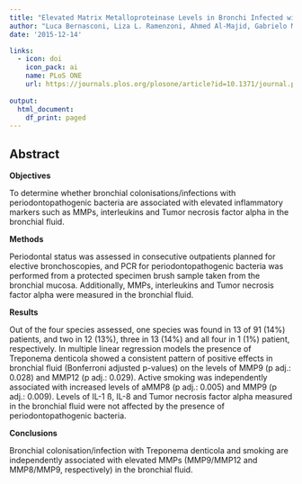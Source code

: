 ```yaml
---
title: "Elevated Matrix Metalloproteinase Levels in Bronchi Infected with Periodontopathogenic Bacteria"
author: "Luca Bernasconi, Liza L. Ramenzoni, Ahmed Al-Majid, Gabrielo M. Tini, Sereina M. Graber, Patrick R. Schmidlin, Sarosh Irani"
date: '2015-12-14'

links:
  - icon: doi
    icon_pack: ai
    name: PLoS ONE
    url: https://journals.plos.org/plosone/article?id=10.1371/journal.pone.0144461
    
output:
  html_document:
    df_print: paged
---
```


## Abstract

**Objectives**

To determine whether bronchial colonisations/infections with periodontopathogenic bacteria are associated with elevated inflammatory markers such as MMPs, interleukins and Tumor necrosis factor alpha in the bronchial fluid.

**Methods**

Periodontal status was assessed in consecutive outpatients planned for elective bronchoscopies, and PCR for periodontopathogenic bacteria was performed from a protected specimen brush sample taken from the bronchial mucosa. Additionally, MMPs, interleukins and Tumor necrosis factor alpha were measured in the bronchial fluid.

**Results**

Out of the four species assessed, one species was found in 13 of 91 (14%) patients, and two in 12 (13%), three in 13 (14%) and all four in 1 (1%) patient, respectively. In multiple linear regression models the presence of Treponema denticola showed a consistent pattern of positive effects in bronchial fluid (Bonferroni adjusted p-values) on the levels of MMP9 (p adj.: 0.028) and MMP12 (p adj.: 0.029). Active smoking was independently associated with increased levels of aMMP8 (p adj.: 0.005) and MMP9 (p adj.: 0.009). Levels of IL-1 ß, IL-8 and Tumor necrosis factor alpha measured in the bronchial fluid were not affected by the presence of periodontopathogenic bacteria.

**Conclusions**

Bronchial colonisation/infection with Treponema denticola and smoking are independently associated with elevated MMPs (MMP9/MMP12 and MMP8/MMP9, respectively) in the bronchial fluid.

